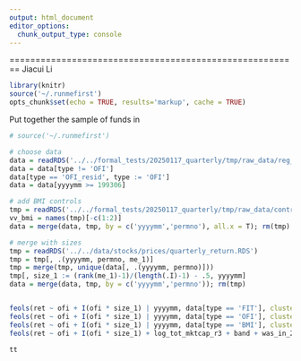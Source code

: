 ```yaml
---
output: html_document
editor_options: 
  chunk_output_type: console
---
```


========================================================
Jiacui Li

```r
library(knitr)
source('~/.runmefirst')
opts_chunk$set(echo = TRUE, results='markup', cache = TRUE)
```

Put together the sample of funds in 

```r
# source('~/.runmefirst')

# choose data
data = readRDS('../../formal_tests/20250117_quarterly/tmp/raw_data/reg_inputs/all_ofi_and_ret.RDS')
data = data[type != 'OFI']
data[type == 'OFI_resid', type := 'OFI']
data = data[yyyymm >= 199306]

# add BMI controls
tmp = readRDS('../../formal_tests/20250117_quarterly/tmp/raw_data/controls/controls_for_BMI.RDS')
vv_bmi = names(tmp)[-c(1:2)]
data = merge(data, tmp, by = c('yyyymm','permno'), all.x = T); rm(tmp)

# merge with sizes
tmp = readRDS('../../data/stocks/prices/quarterly_return.RDS')
tmp = tmp[, .(yyyymm, permno, me_1)]
tmp = merge(tmp, unique(data[, .(yyyymm, permno)]))
tmp[, size_1 := (rank(me_1)-1)/(length(.I)-1) - .5, yyyymm]
data = merge(data, tmp, by = c('yyyymm','permno')); rm(tmp)


feols(ret ~ ofi + I(ofi * size_1) | yyyymm, data[type == 'FIT'], cluster = 'yyyymm')
feols(ret ~ ofi + I(ofi * size_1) | yyyymm, data[type == 'OFI'], cluster = 'yyyymm')
feols(ret ~ ofi + I(ofi * size_1) | yyyymm, data[type == 'BMI'], cluster = 'yyyymm')
feols(ret ~ ofi + I(ofi * size_1) + log_tot_mktcap_r3 + band + was_in_2000_in_may + band_d2 + ba_spread | yyyymm, data[type == 'BMI'], cluster = 'yyyymm')

tt

```

